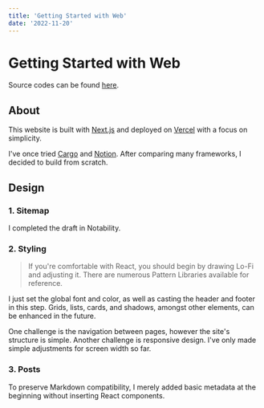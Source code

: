 ```yaml
---
title: 'Getting Started with Web'
date: '2022-11-20'
---
```


# Getting Started with Web

Source codes can be found [here](https://github.com/IvorkChan/Azzar-Next.js).

## About

This website is built with [Next.js](https://nextjs.org/) and deployed on [Vercel](https://vercel.com/) with a focus on simplicity.

I've once tried [Cargo](https://cargo.site/) and [Notion](https://www.notion.so/). After comparing many frameworks, I decided to build from scratch.

## Design

### 1. Sitemap

I completed the draft in Notability.

### 2. Styling

> If you're comfortable with React, you should begin by drawing Lo-Fi and adjusting it. There are numerous Pattern Libraries available for reference.

I just set the global font and color, as well as casting the header and footer in this step. Grids, lists, cards, and shadows, amongst other elements, can be enhanced in the future.

One challenge is the navigation between pages, however the site's structure is simple. Another challenge is responsive design. I've only made simple adjustments for screen width so far.

### 3. Posts

To preserve Markdown compatibility, I merely added basic metadata at the beginning without inserting React components.
